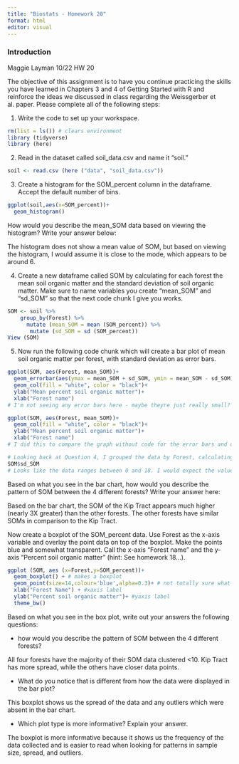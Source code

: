 ```yaml
---
title: "Biostats - Homework 20"
format: html
editor: visual
---
```


### Introduction
Maggie Layman 10/22 HW 20

The objective of this assignment is to have you continue practicing the skills you have learned in Chapters 3 and 4 of Getting Started with R and reinforce the ideas we discussed in class regarding the Weissgerber et al. paper. Please complete all of the following steps:

1.  Write the code to set up your workspace.

```r
rm(list = ls()) # clears environment
library (tidyverse)
library (here)
```

2.  Read in the dataset called soil_data.csv and name it "soil."

```r
soil <- read.csv (here ("data", "soil_data.csv"))
```

3.  Create a histogram for the SOM_percent column in the dataframe. Accept the default number of bins.

```r
ggplot(soil,aes(x=SOM_percent))+
  geom_histogram()
```

How would you describe the mean_SOM data based on viewing the histogram? Write your answer below:

The histogram does not show a mean value of SOM, but based on viewing the histogram, I would assume it is close to the mode, which appears to be around 6.

4.  Create a new dataframe called SOM by calculating for each forest the mean soil organic matter and the standard deviation of soil organic matter. Make sure to name variables you create "mean_SOM" and "sd_SOM" so that the next code chunk I give you works.

```r
SOM <- soil %>% 
    group_by(Forest) %>%
      mutate (mean_SOM = mean (SOM_percent)) %>%
       mutate (sd_SOM = sd (SOM_percent))
View (SOM)

```

5.  Now run the following code chunk which will create a bar plot of mean soil organic matter per forest, with standard deviation as error bars.

```r
ggplot(SOM, aes(Forest, mean_SOM))+
  geom_errorbar(aes(ymax = mean_SOM + sd_SOM, ymin = mean_SOM - sd_SOM), width = 0.2)+
  geom_col(fill = "white", color = "black")+
  ylab("Mean percent soil organic matter")+
  xlab("Forest name")
# I'm not seeing any error bars here - maybe theyre just really small?

ggplot(SOM, aes(Forest, mean_SOM))+
  geom_col(fill = "white", color = "black")+
  ylab("Mean percent soil organic matter")+
  xlab("Forest name")
# I did this to compare the graph without code for the error bars and don't see a change. This tells me something in my data isn't representing error. 

# Looking back at Question 4, I grouped the data by Forest, calculating a SD of the SOM of each forest type. Let's inquire
SOM$sd_SOM
# Looks like the data ranges between 0 and 18. I would expect the values closer to 18 (on the Kip Tract) to show bars on the graph.
```

Based on what you see in the bar chart, how would you describe the pattern of SOM between the 4 different forests? Write your answer here:

Based on the bar chart, the SOM of the Kip Tract appears much higher (nearly 3X greater) than the other forests. The other forests have similar SOMs in comparison to the Kip Tract.

Now create a boxplot of the SOM_percent data. Use Forest as the x-axis variable and overlay the point data on top of the boxplot. Make the points blue and somewhat transparent. Call the x-axis "Forest name" and the y-axis "Percent soil organic matter" (hint: See homework 18...).

```r
ggplot (SOM, aes (x=Forest,y=SOM_percent))+
  geom_boxplot() + # makes a boxplot
  geom_point(size=14,colour='blue',alpha=0.3)+ # not totally sure what overlay point data at the top means, so I'm just going to increase the size of the points
  xlab("Forest Name") + #xaxis label
  ylab("Percent soil organic matter")+ #yaxis label
  theme_bw()

```

Based on what you see in the box plot, write out your answers the following questions:

-   how would you describe the pattern of SOM between the 4 different forests?

All four forests have the majority of their SOM data clustered \<10. Kip Tract has more spread, while the others have closer data points.

-   What do you notice that is different from how the data were displayed in the bar plot?

This boxplot shows us the spread of the data and any outliers which were absent in the bar chart.

-   Which plot type is more informative? Explain your answer.

The boxplot is more informative because it shows us the frequency of the data collected and is easier to read when looking for patterns in sample size, spread, and outliers.
